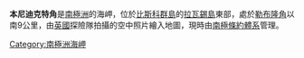 {{Coord|66|9|S|66|36|W|source:GNIS|display=title}}

'''本尼迪克特角'''是[[南極洲|南極洲]]的海岬，位於[[比斯科群島|比斯科群島]]的[[拉瓦錫島|拉瓦錫島]]東部，處於[[勒布隆角|勒布隆角]]以南9公里，由[[英國|英國]]探險隊拍攝的空中照片繪入地圖，現時由[[南極條約體系|南極條約體系]]管理。

{{DEFAULTSORT:Benedict Point}}
[[Category:南極洲海岬|Category:南極洲海岬]]


{{Biscoes-geo-stub}}